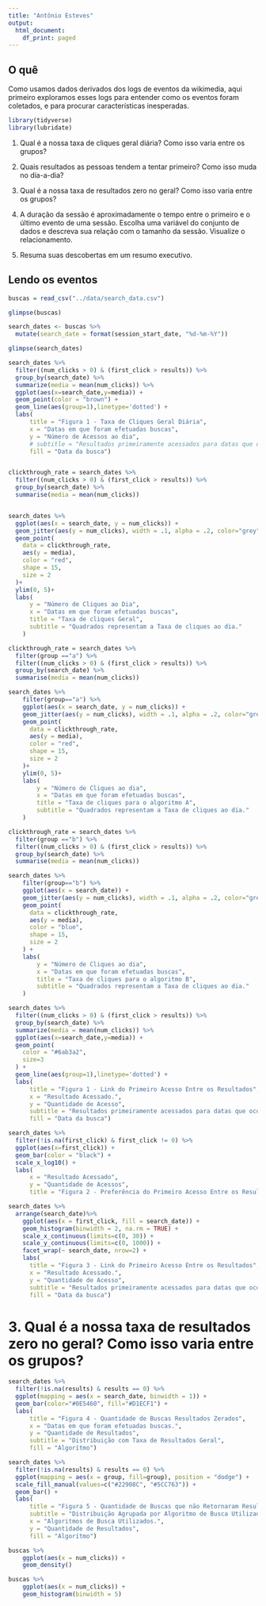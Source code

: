```yaml
---
title: "Antônio Esteves"
output:
  html_document:
    df_print: paged
---
```


## O quê

Como usamos dados derivados dos logs de eventos da wikimedia, aqui primeiro exploramos esses logs para entender como os eventos foram coletados, e para procurar características inesperadas. 

```r
library(tidyverse)
library(lubridate)
```


1. Qual é a nossa taxa de cliques geral diária? Como isso varia entre os grupos?

2. Quais resultados as pessoas tendem a tentar primeiro? Como isso muda no dia-a-dia?

3. Qual é a nossa taxa de resultados zero no geral? Como isso varia entre os grupos?

4. A duração da sessão é aproximadamente o tempo entre o primeiro e o último evento de uma sessão. Escolha uma variável do conjunto de dados e descreva sua relação com o tamanho da sessão. Visualize o relacionamento.

5. Resuma suas descobertas em um resumo executivo.

## Lendo os eventos

```r
buscas = read_csv("../data/search_data.csv")
```


```r
glimpse(buscas)
```


```r
search_dates <- buscas %>% 
  mutate(search_date = format(session_start_date, "%d-%m-%Y"))

glimpse(search_dates)
```

```r
search_dates %>%
  filter((num_clicks > 0) & (first_click > results)) %>% 
  group_by(search_date) %>%
  summarize(media = mean(num_clicks)) %>%
  ggplot(aes(x=search_date,y=media)) + 
  geom_point(color = "brown") + 
  geom_line(aes(group=1),linetype='dotted') +
  labs(
      title = "Figura 1 - Taxa de Cliques Geral Diária", 
      x = "Datas em que foram efetuadas buscas",
      y = "Número de Acessos ao dia",
      # subtitle = "Resultados primeiramente acessados para datas que ocorreram buscas.",
      fill = "Data da busca")


clickthrough_rate = search_dates %>%
  filter((num_clicks > 0) & (first_click > results)) %>% 
  group_by(search_date) %>%
  summarise(media = mean(num_clicks))


search_dates %>%
  ggplot(aes(x = search_date, y = num_clicks)) +
  geom_jitter(aes(y = num_clicks), width = .1, alpha = .2, color="grey", size=3, na.rm = TRUE ) +
  geom_point(
    data = clickthrough_rate,
    aes(y = media),
    color = "red",
    shape = 15,
    size = 2
  )+
  ylim(0, 5)+
  labs(
      y = "Número de Cliques ao Dia",
      x = "Datas em que foram efetuadas buscas",
      title = "Taxa de cliques Geral",
      subtitle = "Quadrados representam a Taxa de cliques ao dia."
    )
```

```r
clickthrough_rate = search_dates %>%
  filter(group =="a") %>% 
  filter((num_clicks > 0) & (first_click > results)) %>% 
  group_by(search_date) %>%
  summarise(media = mean(num_clicks))

search_dates %>%
    filter(group=="a") %>% 
    ggplot(aes(x = search_date, y = num_clicks)) +
    geom_jitter(aes(y = num_clicks), width = .1, alpha = .2, color="grey", size=3, na.rm = TRUE ) +
    geom_point(
      data = clickthrough_rate,
      aes(y = media),
      color = "red",
      shape = 15,
      size = 2
    )+
    ylim(0, 5)+
    labs(
        y = "Número de Cliques ao dia",
        x = "Datas em que foram efetuadas buscas",
        title = "Taxa de cliques para o algoritmo A",
        subtitle = "Quadrados representam a Taxa de cliques ao dia."
    )

clickthrough_rate = search_dates %>%
  filter(group =="b") %>% 
  filter((num_clicks > 0) & (first_click > results)) %>% 
  group_by(search_date) %>%
  summarise(media = mean(num_clicks))

search_dates %>%
    filter(group=="b") %>%
    ggplot(aes(x = search_date)) +
    geom_jitter(aes(y = num_clicks), width = .1, alpha = .2, color="grey", na.rm = TRUE) +
    geom_point(
      data = clickthrough_rate,
      aes(y = media),
      color = "blue",
      shape = 15,
      size = 2
    ) +
    labs(
        y = "Número de Cliques ao dia",
        x = "Datas em que foram efetuadas buscas",
        title = "Taxa de cliques para o algoritmo B",
        subtitle = "Quadrados representam a Taxa de cliques ao dia."
    )
```
```r
search_dates %>%
  filter((num_clicks > 0) & (first_click > results)) %>% 
  group_by(search_date) %>%
  summarize(media = mean(num_clicks)) %>%
  ggplot(aes(x=search_date,y=media)) + 
  geom_point(
    color = "#6ab3a2",
    size=3
  ) + 
  geom_line(aes(group=1),linetype='dotted') +
  labs(
      title = "Figura 1 - Link do Primeiro Acesso Entre os Resultados", 
      x = "Resultado Acessado.", 
      y = "Quantidade de Acesso",
      subtitle = "Resultados primeiramente acessados para datas que ocorreram buscas.",
      fill = "Data da busca")
```


```r
search_dates %>% 
  filter(!is.na(first_click) & first_click != 0) %>%
  ggplot(aes(x=first_click)) + 
  geom_bar(color = "black") + 
  scale_x_log10() +
  labs(
      x = "Resultado Acessado", 
      y = "Quantidade de Acessos", 
      title = "Figura 2 - Preferência do Primeiro Acesso Entre os Resultados")
```


```r
search_dates %>%
  arrange(search_date)%>%
    ggplot(aes(x = first_click, fill = search_date)) +
    geom_histogram(binwidth = 2, na.rm = TRUE) +
    scale_x_continuous(limits=c(0, 30)) +
    scale_y_continuous(limits=c(0, 1000)) +
    facet_wrap(~ search_date, nrow=2) + 
    labs(
      title = "Figura 3 - Link do Primeiro Acesso Entre os Resultados", 
      x = "Resultado Acessado.", 
      y = "Quantidade de Acesso",
      subtitle = "Resultados primeiramente acessados para datas que ocorreram buscas.",
      fill = "Data da busca")

```

# 3. Qual é a nossa taxa de resultados zero no geral? Como isso varia entre os grupos?

```r
search_dates %>% 
  filter(!is.na(results) & results == 0) %>% 
  ggplot(mapping = aes(x = search_date, binwidth = 1)) + 
  geom_bar(color="#0E5460", fill="#D1ECF1") +
  labs(
      title = "Figura 4 - Quantidade de Buscas Resultados Zerados", 
      x = "Datas em que foram efetuadas buscas.", 
      y = "Quantidade de Resultados",
      subtitle = "Distribuição com Taxa de Resultados Geral",
      fill = "Algorítmo")


```
```r
search_dates %>% 
  filter(!is.na(results) & results == 0) %>% 
  ggplot(mapping = aes(x = group, fill=group), position = "dodge") + 
  scale_fill_manual(values=c("#22908C", "#5CC763")) +
  geom_bar() + 
  labs(
      title = "Figura 5 - Quantidade de Buscas que não Retornaram Resultados ", 
      subtitle = "Distribuição Agrupada por Algoritmo de Busca Utilizado.",
      x = "Algoritmos de Busca Utilizados.", 
      y = "Quantidade de Resultados",
      fill = "Algorítmo")
```

```r
buscas %>% 
    ggplot(aes(x = num_clicks)) +
    geom_density()

buscas %>% 
    ggplot(aes(x = num_clicks)) + 
    geom_histogram(binwidth = 5) 
```

